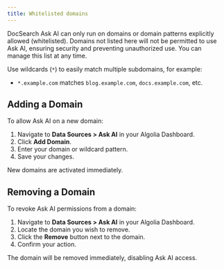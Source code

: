 ```yaml
---
title: Whitelisted domains
---
```


DocSearch Ask AI can only run on domains or domain patterns explicitly allowed (whitelisted). Domains not listed here will not be permitted to use Ask AI, ensuring security and preventing unauthorized use. You can manage this list at any time.

Use wildcards (`*`) to easily match multiple subdomains, for example:

* `*.example.com` matches `blog.example.com`, `docs.example.com`, etc.

## Adding a Domain

To allow Ask AI on a new domain:

1. Navigate to **Data Sources > Ask AI** in your Algolia Dashboard.
2. Click **Add Domain**.
3. Enter your domain or wildcard pattern.
4. Save your changes.

New domains are activated immediately.

## Removing a Domain

To revoke Ask AI permissions from a domain:

1. Navigate to **Data Sources > Ask AI** in your Algolia Dashboard.
2. Locate the domain you wish to remove.
3. Click the **Remove** button next to the domain.
4. Confirm your action.

The domain will be removed immediately, disabling Ask AI access.
